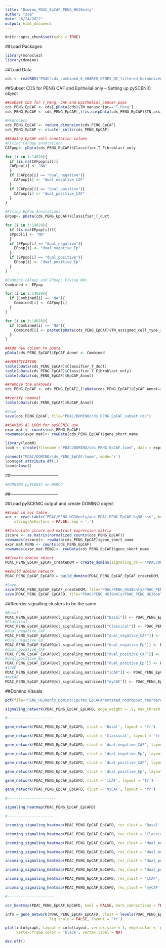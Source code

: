 ```yaml
---
title: "Domino_PDAC_EpCAF_PENG_HG38only"
author: "Joe"
date: "6/24/2022"
output: html_document
---
```


```r
knitr::opts_chunk$set(echo = TRUE)
```

##Load Packages
```r
library(monocle3)
library(domino)
```

##Load Data
```r
cds <- readRDS("PDAC/cds_combined_8_SHARED_GENES_QC_filtered_harmonized_preprocessed_aligned_manuscript_UMAP_learn_graph.rds")
```

##Subset CDS for PENG CAF and Epithelial only -- Setting up pySCENIC object
```r
##Subset CDS for T_Peng, CAF and Epithelial_cancer pops
cds_PENG_EpCAF <- cds[,pData(cds)$TN_manuscript=='T_Peng']
cds_PENG_EpCAF <- cds_PENG_EpCAF[,(!is.na(pData(cds_PENG_EpCAF)$TN_assigned_cell_type_immune_broad)) & (pData(cds_PENG_EpCAF)$TN_assigned_cell_type_immune_broad == "Epithelial_cancer" |  pData(cds_PENG_EpCAF)$TN_assigned_cell_type_immune_broad == "Fibroblast")]

#Reprocess
cds_PENG_EpCAF <- reduce_dimension(cds_PENG_EpCAF)
cds_PENG_EpCAF <- cluster_cells(cds_PENG_EpCAF)

##Adding EpCAF cell annotation column
#Fixing CAFpop annotations
CAFpop<- pData(cds_PENG_EpCAF)$Classifier_T_Fibroblast_only

for (i in 1:14028){
  if (is.na(CAFpop[i])){
  CAFpop[i] <- "NA"
  }
  if (CAFpop[i] == "dual_negative"){
    CAFpop[i] <- "dual_negative_CAF"
  }
  if (CAFpop[i] == "dual_positive"){
    CAFpop[i] <- "dual_positive_CAF"
  }
}

#Fixing EpPop Annotations
EPpop<- pData(cds_PENG_EpCAF)$Classifier_T_duct

for (i in 1:14028){
  if (is.na(EPpop[i])){
  EPpop[i] <- "NA"
  }
  if (EPpop[i] == "dual_negative"){
    EPpop[i] <- "dual_negative_Ep"
  }
  if (EPpop[i] == "dual_positive"){
    EPpop[i] <- "dual_positive_Ep"
  }
}

#Combine CAFpop and EPpop; Fixing NAs
Combined <- EPpop

for (i in 1:14028){
  if (Combined[i] == "NA"){
    Combined[i] <- CAFpop[i]
  }
}

for (i in 1:14028){
  if (Combined[i] == "NA"){
    Combined[i] <- paste0(pData(cds_PENG_EpCAF)$TN_assigned_cell_type_immune_broad[i],'_unspecified')
  }
}

##Add new column to pData
pData(cds_PENG_EpCAF)$EpCAF_Annot <- Combined

##VERIFICATION
table(pData(cds_PENG_EpCAF)$Classifier_T_duct)
table(pData(cds_PENG_EpCAF)$Classifier_T_Fibroblast_only)
table(pData(cds_PENG_EpCAF)$EpCAF_Annot)

##remove the unknowns
cds_PENG_EpCAF <- cds_PENG_EpCAF[,(!pData(cds_PENG_EpCAF)$EpCAF_Annot=='Fibroblast_unspecified' & !pData(cds_PENG_EpCAF)$EpCAF_Annot=='Epithelial_cancer_unspecified')]

##verify removal
table(pData(cds_PENG_EpCAF)$EpCAF_Annot)

#Save
save(cds_PENG_EpCAF, file="PDAC/DOMINO/cds_PENG_EpCAF_subset.rds")

##SAVING AS LOOM for pySCENIC use
expr.mat <- counts(cds_PENG_EpCAF)
rownames(expr.mat)<- rowData(cds_PENG_EpCAF)$gene_short_name

library(loomR)
loom <- create(filename ="PDAC/DOMINO/cds_PENG_EpCAF.loom", data = expr.mat)

connect("PDAC/DOMINO/cds_PENG_EpCAF.loom", mode='r')
loom$get.attribute.df(1)
loom$close()

```

##---------------------------------
```r
#RUNNING pySCENIC on MARCC
```
##---------------------------------


##Load pySCENIC output and create DOMINO object
```r
##Load in auc table
auc <- read.table("PDAC/PENG_HG38only/auc_PDAC_PENG_EpCAF_hg38.csv", header = TRUE, row.names = 1, 
    stringsAsFactors = FALSE, sep = ',')

##Calculate zscore and extract expression matrix
zscore <- as.matrix(normalized_counts(cds_PENG_EpCAF))
rownames(zscore)<- rowData(cds_PENG_EpCAF)$gene_short_name
expr.mat.PENG <- counts(cds_PENG_EpCAF)
rownames(expr.mat.PENG)<- rowData(cds_PENG_EpCAF)$gene_short_name

##Create domino object
PDAC_PENG_EpCAF_EpCAF_createDOM = create_domino(signaling_db = 'PDAC/DOMINO/cpdb/', features = t(auc), counts= expr.mat.PENG, z_scores=zscore, clusters=as.factor(pData(cds_PENG_EpCAF)$EpCAF_Annot), remove_rec_dropout = FALSE, df='PDAC/PENG_HG38only/regulons_PDAC_PENG_EpCAF_hg38.csv')

##Build domino network
PDAC_PENG_EpCAF_EpCAFD = build_domino(PDAC_PENG_EpCAF_EpCAF_createDOM, min_tf_pval = .001, max_rec_per_tf = 10, rec_tf_cor_threshold = .25, max_tf_per_clust = 10)

#Save
save(PDAC_PENG_EpCAF_EpCAF_createDOM, file="PDAC/PENG_HG38only/PDAC_PENG_HG38only_EpCAF_celltypeCREATEDOM")
save(PDAC_PENG_EpCAF_EpCAFD, file="PDAC/PENG_HG38only/PDAC_PENG_HG38only_EpCAF_celltypeDOM")
```
##Reorder signalling clusters to be the same
```r
#Basal
PDAC_PENG_EpCAF_EpCAFD@cl_signaling_matrices[["Basal"]] <- PDAC_PENG_EpCAF_EpCAFD@cl_signaling_matrices[["Basal"]][,c("L_Basal","L_Classical","L_dual_negative_Ep","L_dual_positive_Ep", "L_iCAF","L_myCAF","L_dual_negative_CAF","L_dual_positive_CAF")]
#Classical
PDAC_PENG_EpCAF_EpCAFD@cl_signaling_matrices[["Classical"]] <- PDAC_PENG_EpCAF_EpCAFD@cl_signaling_matrices[["Classical"]][,c("L_Basal","L_Classical","L_dual_negative_Ep","L_dual_positive_Ep", "L_iCAF","L_myCAF","L_dual_negative_CAF","L_dual_positive_CAF")]
#dual_negative_CAF
PDAC_PENG_EpCAF_EpCAFD@cl_signaling_matrices[["dual_negative_CAF"]] <- PDAC_PENG_EpCAF_EpCAFD@cl_signaling_matrices[["dual_negative_CAF"]][,c("L_Basal","L_Classical","L_dual_negative_Ep","L_dual_positive_Ep", "L_iCAF","L_myCAF","L_dual_negative_CAF","L_dual_positive_CAF")]
#dual_negative_Ep
PDAC_PENG_EpCAF_EpCAFD@cl_signaling_matrices[["dual_negative_Ep"]] <- PDAC_PENG_EpCAF_EpCAFD@cl_signaling_matrices[["dual_negative_Ep"]][,c("L_Basal","L_Classical","L_dual_negative_Ep","L_dual_positive_Ep", "L_iCAF","L_myCAF","L_dual_negative_CAF","L_dual_positive_CAF")]
#dual_positive_CAF
PDAC_PENG_EpCAF_EpCAFD@cl_signaling_matrices[["dual_positive_CAF"]] <- PDAC_PENG_EpCAF_EpCAFD@cl_signaling_matrices[["dual_positive_CAF"]][,c("L_Basal","L_Classical","L_dual_negative_Ep","L_dual_positive_Ep", "L_iCAF","L_myCAF","L_dual_negative_CAF","L_dual_positive_CAF")]
#dual_positive_Ep
PDAC_PENG_EpCAF_EpCAFD@cl_signaling_matrices[["dual_positive_Ep"]] <- PDAC_PENG_EpCAF_EpCAFD@cl_signaling_matrices[["dual_positive_Ep"]][,c("L_Basal","L_Classical","L_dual_negative_Ep","L_dual_positive_Ep", "L_iCAF","L_myCAF","L_dual_negative_CAF","L_dual_positive_CAF")]
#iCAF
PDAC_PENG_EpCAF_EpCAFD@cl_signaling_matrices[["iCAF"]] <- PDAC_PENG_EpCAF_EpCAFD@cl_signaling_matrices[["iCAF"]][,c("L_Basal","L_Classical","L_dual_negative_Ep","L_dual_positive_Ep", "L_iCAF","L_myCAF","L_dual_negative_CAF","L_dual_positive_CAF")]
#myCAF
PDAC_PENG_EpCAF_EpCAFD@cl_signaling_matrices[["myCAF"]] <- PDAC_PENG_EpCAF_EpCAFD@cl_signaling_matrices[["myCAF"]][,c("L_Basal","L_Classical","L_dual_negative_Ep","L_dual_positive_Ep", "L_iCAF","L_myCAF","L_dual_negative_CAF","L_dual_positive_CAF")]

```

##Domino Visuals
```r
pdf(file="PENG_HG38only_DominoFigures_EpCAFAnnotated_nodropout_reorderedHEATMAPS.pdf")

signaling_network(PDAC_PENG_EpCAF_EpCAFD, edge_weight = .5, max_thresh = 2.5)

#---------------------

gene_network(PDAC_PENG_EpCAF_EpCAFD, clust = 'Basal', layout = 'fr')

gene_network(PDAC_PENG_EpCAF_EpCAFD, clust = 'Classical', layout = 'fr')

gene_network(PDAC_PENG_EpCAF_EpCAFD, clust = 'dual_negative_CAF', layout = 'fr')

gene_network(PDAC_PENG_EpCAF_EpCAFD, clust = 'dual_negative_Ep', layout = 'fr')

gene_network(PDAC_PENG_EpCAF_EpCAFD, clust = 'dual_positive_CAF', layout = 'fr')

gene_network(PDAC_PENG_EpCAF_EpCAFD, clust = 'dual_positive_Ep', layout = 'fr')

gene_network(PDAC_PENG_EpCAF_EpCAFD, clust = 'iCAF', layout = 'fr')

gene_network(PDAC_PENG_EpCAF_EpCAFD, clust = 'myCAF', layout = 'fr')

#----------------------

signaling_heatmap(PDAC_PENG_EpCAF_EpCAFD)

#---------------------

incoming_signaling_heatmap(PDAC_PENG_EpCAF_EpCAFD, rec_clust = 'Basal', max_thresh = 2.5, title = "Basal incoming_signaling_heatmap", Colv=NA)

incoming_signaling_heatmap(PDAC_PENG_EpCAF_EpCAFD, rec_clust = 'Classical', max_thresh = 2.5, title = "Classical incoming_signaling_heatmap", Colv=NA)

incoming_signaling_heatmap(PDAC_PENG_EpCAF_EpCAFD, rec_clust = 'dual_negative_CAF', max_thresh = 2.5, title = "dual_negative_CAF incoming_signaling_heatmap", Colv=NA)

incoming_signaling_heatmap(PDAC_PENG_EpCAF_EpCAFD, rec_clust = 'dual_negative_Ep', max_thresh = 2.5, title = "dual_negative_Ep incoming_signaling_heatmap", Colv=NA)

incoming_signaling_heatmap(PDAC_PENG_EpCAF_EpCAFD, rec_clust = 'dual_positive_CAF', max_thresh = 2.5, title = "dual_positive_CAF incoming_signaling_heatmap", Colv=NA)

incoming_signaling_heatmap(PDAC_PENG_EpCAF_EpCAFD, rec_clust = 'dual_positive_Ep', max_thresh = 2.5, title = "dual_positive_Ep incoming_signaling_heatmap", Colv=NA)

incoming_signaling_heatmap(PDAC_PENG_EpCAF_EpCAFD, rec_clust = 'iCAF', max_thresh = 2.5, title = "iCAF incoming_signaling_heatmap", Colv=NA)

incoming_signaling_heatmap(PDAC_PENG_EpCAF_EpCAFD, rec_clust = 'myCAF', max_thresh = 2.5, title = "myCAF incoming_signaling_heatmap", Colv=NA)

#---------------------

cor_heatmap(PDAC_PENG_EpCAF_EpCAFD, bool = FALSE, mark_connections = TRUE)

info = gene_network(PDAC_PENG_EpCAF_EpCAFD, clust = levels(PDAC_PENG_EpCAF_EpCAFD@clusters), 
                    lig_scale = FALSE, layout = 'fr')

plot(info$graph, layout = info$layout, vertex.size = 3, edge.color = 'grey', 
     vertex.frame.color = 'black', vertex.label = NA)

dev.off()
```











